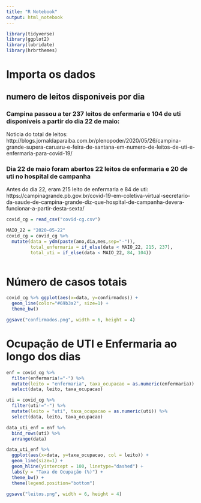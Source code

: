```yaml
---
title: "R Notebook"
output: html_notebook
---
```


```r
library(tidyverse)
library(ggplot2)
library(lubridate)
library(hrbrthemes)
```
# Importa os dados

## numero de leitos disponiveis por dia

### Campina passou a ter 237 leitos de enfermaria e 104 de uti disponíveis a partir do dia 22 de maio:
Noticia do total de leitos: http://blogs.jornaldaparaiba.com.br/plenopoder/2020/05/26/campina-grande-supera-caruaru-e-feira-de-santana-em-numero-de-leitos-de-uti-e-enfermaria-para-covid-19/ 

### Dia 22 de maio foram abertos 22 leitos de enfermaria e 20 de uti no hospital de campanha
Antes do dia 22, eram 215 leito de enfermaria e 84 de uti: https://campinagrande.pb.gov.br/covid-19-em-coletiva-virtual-secretario-da-saude-de-campina-grande-diz-que-hospital-de-campanha-devera-funcionar-a-partir-desta-sexta/
```r
covid_cg = read_csv("covid-cg.csv")

MAIO_22 = "2020-05-22"
covid_cg = covid_cg %>%
  mutate(data = ydm(paste(ano,dia,mes,sep="-")),
         total_enfermaria = if_else(data < MAIO_22, 215, 237),
         total_uti = if_else(data < MAIO_22, 84, 104))
```


```r

```

# Número de casos totais
```r
covid_cg %>% ggplot(aes(x=data, y=confirmados)) +
  geom_line(color="#69b3a2", size=1) +
  theme_bw()

ggsave("confirmados.png", width = 6, height = 4)
```

# Ocupação de UTI e Enfermaria ao longo dos dias
```r
enf = covid_cg %>%
  filter(enfermaria!="-") %>%
  mutate(leito = "enfermaria", taxa_ocupacao = as.numeric(enfermaria)) %>%
  select(data, leito, taxa_ocupacao)

uti = covid_cg %>%
  filter(uti!="-") %>%
  mutate(leito = "uti", taxa_ocupacao = as.numeric(uti)) %>%
  select(data, leito, taxa_ocupacao)

data_uti_enf = enf %>%
  bind_rows(uti) %>% 
  arrange(data)

data_uti_enf %>%
  ggplot(aes(x=data, y=taxa_ocupacao, col = leito)) +
  geom_line(size=1) +
  geom_hline(yintercept = 100, linetype="dashed") + 
  labs(y = "Taxa de Ocupação (%)") +
  theme_bw() +
  theme(legend.position="bottom")

ggsave("leitos.png", width = 6, height = 4)
```


